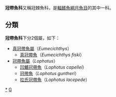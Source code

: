 {{Automatic taxobox
| taxon = Lophotidae
| image = 
| image_caption = 
| authority = 
| subdivision_ranks = [[属|属]]
| subdivision =
*見內文
}}

'''冠帶魚科'''又稱冠棘魚科，是[[輻鳍魚綱|輻鳍魚綱]][[月魚目|月魚目]]的其中一科。

==分類==
'''冠帶魚科'''下分2個屬，如下：
*[[真冠帶魚屬|真冠帶魚屬]]（''Eumecichthys''）
**[[真冠帶魚|真冠帶魚]]（''Eumecichthys fiski''）
*[[冠帶魚屬|冠帶魚屬]]（''Lophotus''）
**[[凹鰭冠帶魚|凹鰭冠帶魚]]（''Lophotus capellei''）
**[[冠帶魚|冠帶魚]]（''Lophotus guntheri''）
**[[拉氏冠帶魚|拉氏冠帶魚]]（''Lophotus lacepede''）
{{Taxonbar|from=Q432116}}

[[Category:冠带鱼科|*]]
[[Category:月鱼目|G]]